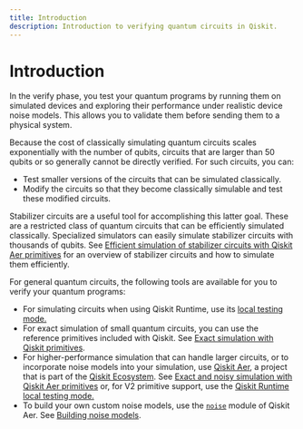 ```yaml
---
title: Introduction
description: Introduction to verifying quantum circuits in Qiskit.
---
```

# Introduction

In the verify phase, you test your quantum programs by running them on simulated devices and exploring their performance under realistic device noise models. This allows you to validate them before sending them to a physical system.

Because the cost of classically simulating quantum circuits scales exponentially with the number of qubits, circuits that are larger than 50 qubits or so generally cannot be directly verified. For such circuits, you can:

- Test smaller versions of the circuits that can be simulated classically.
- Modify the circuits so that they become classically simulable and test these modified circuits.

Stabilizer circuits are a useful tool for accomplishing this latter goal. These are a restricted class of quantum circuits that can be efficiently simulated classically. Specialized simulators can easily simulate stabilizer circuits with thousands of qubits. See [Efficient simulation of stabilizer circuits with Qiskit Aer primitives](stabilizer-circuit-simulation) for an overview of stabilizer circuits and how to simulate them efficiently.

For general quantum circuits, the following tools are available for you to verify your quantum programs:

- For simulating circuits when using Qiskit Runtime, use its [local testing mode.](../run/primitives-get-started#test-locally) 
- For exact simulation of small quantum circuits, you can use the reference primitives included with Qiskit. See [Exact simulation with Qiskit primitives](simulate-with-qiskit-primitives).
- For higher-performance simulation that can handle larger circuits, or to incorporate noise models into your simulation, use [Qiskit Aer](https://qiskit.org/ecosystem/aer/), a project that is part of the [Qiskit Ecosystem](https://qiskit.github.io/ecosystem/). See [Exact and noisy simulation with Qiskit Aer primitives](simulate-with-qiskit-aer) or, for V2 primitive support, use the [Qiskit Runtime local testing mode.](../run/primitives-get-started#test-locally)
- To build your own custom noise models, use the [`noise`](https://qiskit.org/ecosystem/aer/apidocs/aer_noise.html) module of Qiskit Aer. See [Building noise models](building_noise_models).